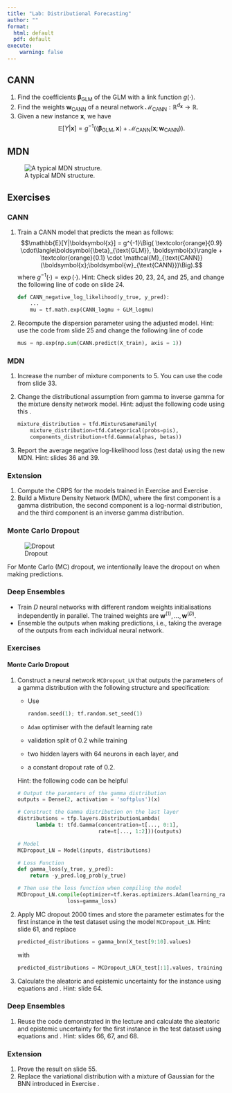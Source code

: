 ```yaml
---
title: "Lab: Distributional Forecasting"
author: ""
format:
  html: default
  pdf: default
execute:
    warning: false
---
```



## CANN

1. Find the coefficients $\boldsymbol{\beta}_{\text{GLM}}$ of the GLM with a link function $g(\cdot)$.
2. Find the weights $\boldsymbol{w}_{\text{CANN}}$ of a neural network $\mathcal{M}_{\text{CANN}}:\mathbb{R}^{d_{\boldsymbol{x}}}\to\mathbb{R}$.
3. Given a new instance $\boldsymbol{x}$, we have $$\mathbb{E}[Y|\boldsymbol{x}] = g^{-1}\Big( \langle\boldsymbol{\beta}_{\text{GLM}}, \boldsymbol{x}\rangle + \mathcal{M}_{\text{CANN}}(\boldsymbol{x};\boldsymbol{w}_{\text{CANN}})\Big).$$

## MDN

![A typical MDN structure.](MDN.png)

## Exercises

### CANN

1.  Train a CANN model that predicts the mean as follows:
    $$\mathbb{E}[Y|\boldsymbol{x}] = g^{-1}\Big( \textcolor{orange}{0.9} \cdot\langle\boldsymbol{\beta}_{\text{GLM}}, \boldsymbol{x}\rangle + \textcolor{orange}{0.1} \cdot \mathcal{M}_{\text{CANN}}(\boldsymbol{x};\boldsymbol{w}_{\text{CANN}})\Big).$$
    where $g^{-1}(\cdot)=\exp(\cdot)$.
    Hint: Check slides 20, 23, 24, and 25, and change the following line of code on slide 24.

    ``` python
    def CANN_negative_log_likelihood(y_true, y_pred):
        ...
        mu = tf.math.exp(CANN_logmu + GLM_logmu)
    ```
2.  Recompute the dispersion parameter using the adjusted model. 
    Hint: use the code from slide 25 and change the following line of code

    ```python
    mus = np.exp(np.sum(CANN.predict(X_train), axis = 1))
    ```

### MDN

1.  Increase the number of mixture components to 5. You can use the code from slide 33. 
2.  Change the distributional assumption from gamma to inverse gamma for the mixture density network model.
    Hint: adjust the following code using this \href{https://www.tensorflow.org/probability/api_docs/python/tfp/distributions/InverseGamma}{link}.

    ```python
    mixture_distribution = tfd.MixtureSameFamily(
        mixture_distribution=tfd.Categorical(probs=pis),
        components_distribution=tfd.Gamma(alphas, betas))
    ```
3.  Report the average negative log-likelihood loss (test data) using the new MDN.
    Hint: slides 36 and 39.

### Extension

1.  Compute the CRPS for the models trained in Exercise \hyperref[cann]{1.3.1} and Exercise \hyperref[cann]{1.3.2}.
2.  Build a Mixture Density Network (MDN), where the first component is a gamma distribution, the second component is a log-normal distribution, and the third component is an inverse gamma distribution.

<!-- ## Epistemic Uncertainty -->

### Monte Carlo Dropout

![Dropout](dropout.png)

For Monte Carlo (MC) dropout, we intentionally leave the dropout on when making predictions.

<!--
### Bayesian Neural Network

![A typical BNN structure.](BNN_raw.png)
-->

### Deep Ensembles

- Train $D$ neural networks with different random weights initialisations independently in parallel. The trained weights are $\boldsymbol{w}^{(1)}, \ldots, \boldsymbol{w}^{(D)}$.
- Ensemble the outputs when making predictions, i.e., taking the average of the outputs from each individual neural network. 

<!--
## Uncertainty Quantification

Given a new instance $\boldsymbol{x}$, the total predictive variance is given by 
\begin{align}
    \mathbb{V}[Y|\boldsymbol{x}] 
    &=  \mathbb{E}[\mathbb{V}[Y|\boldsymbol{x}, \boldsymbol{W}]] + \mathbb{V}[\mathbb{E}[Y|\boldsymbol{x}, \boldsymbol{W}]] \nonumber \\
    & = \int_{\boldsymbol{w}} \mathbb{V}[Y|\boldsymbol{x}, \boldsymbol{w}] \cdot f_{\boldsymbol{w}|\boldsymbol{\theta}}(\boldsymbol{w}) \ \mathrm{d}\boldsymbol{w} \nonumber
    \\ & \quad \quad +
    \int_{\boldsymbol{w}} \Big(\mathbb{E}[Y|\boldsymbol{x}, \boldsymbol{w}] -\mathbb{E}[\mathbb{E}[Y|\boldsymbol{x}, \boldsymbol{w}]] \Big)^2\cdot f_{\boldsymbol{w}|\boldsymbol{\theta}}(\boldsymbol{w}) \ \mathrm{d}\boldsymbol{w} \nonumber
    \\ \label{ale}
    &\approx \underbrace{\frac{1}{M}\sum_{m=1}^{M}\mathbb{V}\big[Y|\boldsymbol{x},\boldsymbol{w}^{(m)}\big]}_{\text{Aleatoric}}
\\ \label{epi} &\quad \quad
+\underbrace{\frac{1}{M}\sum_{m=1}^{M}\bigg(\mathbb{E}\big[Y|\boldsymbol{x},\boldsymbol{w}^{(m)}\big]-\frac{1}{M}\sum_{m=1}^{M}\mathbb{E}\big[Y|\boldsymbol{x},\boldsymbol{w}^{(m)}\big]\bigg)^2}_{\text{Epistemic}},
\end{align}
Equations  \eqref{ale} and \eqref{epi} can help us to quantify aleatoric and epistemic uncertainty, respectively. 
-->

### Exercises

#### Monte Carlo Dropout

1.  Construct a neural network `MCDropout_LN` that outputs the parameters of a gamma distribution with the following structure and specification:

    - Use

      ```python
      random.seed(1); tf.random.set_seed(1)
      ```
    - `Adam` optimiser with the default learning rate 
    - validation split of 0.2 while training
    - two hidden layers with 64 neurons in each layer, and 
    - a constant dropout rate of 0.2.

    Hint: the following code can be helpful

    ```python
    # Output the paramters of the gamma distribution
    outputs = Dense(2, activation = 'softplus')(x)

    # Construct the Gamma distribution on the last layer
    distributions = tfp.layers.DistributionLambda(
          lambda t: tfd.Gamma(concentration=t[..., 0:1],
                              rate=t[..., 1:2]))(outputs)

    # Model 
    MCDropout_LN = Model(inputs, distributions)

    # Loss Function
    def gamma_loss(y_true, y_pred):
        return -y_pred.log_prob(y_true)

    # Then use the loss function when compiling the model
    MCDropout_LN.compile(optimizer=tf.keras.optimizers.Adam(learning_rate=0.001),
                    loss=gamma_loss)
    ```
2.  Apply MC dropout 2000 times and store the parameter estimates for the first instance in the test dataset using the model `MCDropout_LN`. 
    Hint: slide 61, and replace

    ```python
    predicted_distributions = gamma_bnn(X_test[9:10].values)
    ```

    with

    ```python
    predicted_distributions = MCDropout_LN(X_test[:1].values, training = True)
    ```

3.  Calculate the aleatoric and epistemic uncertainty for the instance using equations \eqref{ale} and \eqref{epi}.
    Hint: slide 64.

<!--
### Bayesian Neural Network

1.  Change the scale parameter of the prior distribution of the weights to 2.
    Hint: slide 53.
2.  Change the distributional assumption from gamma to log-normal for the Bayesian neural network model demonstrated in the lecture.
    Hint: slides 59 and 60, and you need to change the following code on slide 59.  
    ```python
    outputs = Dense(2, activation = 'softplus')(x)
    ```
    Note that you need two outputs: one for the mean parameter and one for the scale parameter.
    Consider the choice of the activation function.
    You might need to concatenate the output:
    ```python
    outputs = Concatenate(axis=1)([mus, sigmas + 1e-5])
    ```
    Hint: adjust the following code to change the distributional assumption.
    ```python
    distributions = tfp.layers.DistributionLambda( lambda t: 
                         tfd.Gamma(concentration=t[..., 0:1],
                                  rate=t[..., 1:2]))(outputs)
    ```
3.  Name the trained model `BNN_LN`. Train for 800 epochs with patience of 30.
    Hint: slide 60.
4.  Conduct posterior sampling 2000 times for the first instance in the test dataset using `BNN_LN`.
    Record the location and scale parameters. Use
    ```python
    random.seed(1); tf.random.set_seed(1)
    ```
5.  Plot the density functions using the first 50 pairs of location and scale parameters sampled. 
    Hint:
    ```python
    import matplotlib.pyplot as plt

    # Define the range of the x-axis (density)
    x = np.linspace(0, 1500, 1000)

    # Create a new figure with a specific size
    fig = plt.figure(figsize=(20, 15))

    # Change the plot background color to gray
    ax = fig.add_subplot(111)
    ax.set_facecolor('lightgray')

    Colours = ['blue', 'cyan', 'magenta',
              'black', 'purple',  'navy']

    # Plot each density
    ... # Run a for loop
    ... # Run a for loop
    ... # Run a for loop

    # Add the observed value
    plt.xlabel('$y$', fontsize = 27)
    plt.ylabel('$f(y|x)$', fontsize = 27)
    plt.ylim((0, 0.005))
    plt.title('Density Plot', fontsize = 30)
    plt.axvline(y_test[0], ls="--", color='black',
                alpha=0.8, label = 'Observation')
    plt.legend(prop={'size': 20})
    plt.grid(True, color='white')
    plt.show()
    ```
6.  Calculate the aleatoric and epistemic uncertainty for the instance using equations \eqref{ale} and \eqref{epi}.  
    Hint: slide 64.
-->

### Deep Ensembles

1.  Reuse the code demonstrated in the lecture and calculate the aleatoric and epistemic uncertainty for the first instance in the test dataset using equations \eqref{ale} and \eqref{epi}. 
    Hint: slides 66, 67, and 68.

### Extension

1.  Prove the result on slide 55.
2.  Replace the variational distribution with a mixture of Gaussian for the BNN introduced in Exercise \hyperref[bnn]{2.5.2}.
